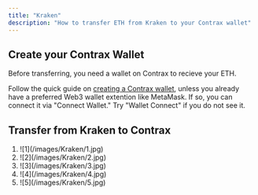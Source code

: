 ```yaml
---
title: "Kraken"
description: "How to transfer ETH from Kraken to your Contrax wallet"
---
```


## Create your Contrax Wallet

Before transferring, you need a wallet on Contrax to recieve your ETH.

Follow the quick guide on [creating a Contrax wallet](../start/wallet-setup), unless you already have a preferred Web3 wallet extention like MetaMask. If so, you can connect it via "Connect Wallet." Try "Wallet Connect" if you do not see it.

## Transfer from Kraken to Contrax

1.  <Frame>![1](/images/Kraken/1.jpg)</Frame>
2.  <Frame>![2](/images/Kraken/2.jpg)</Frame>
3.  <Frame>![3](/images/Kraken/3.jpg)</Frame>
4.  <Frame>![4](/images/Kraken/4.jpg)</Frame>
5.  <Frame>![5](/images/Kraken/5.jpg)</Frame>
